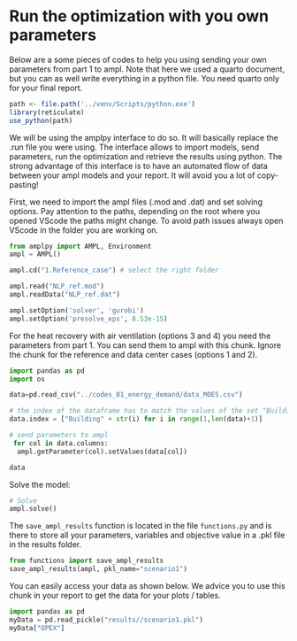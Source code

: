 # Run the optimization with you own parameters

Below are a some pieces of codes to help you using sending your own parameters from part 1 to ampl. Note that here we used a quarto document, but you can as well write everything in a python file. You need quarto only for your final report.


```r
path <- file.path('../venv/Scripts/python.exe')
library(reticulate)
use_python(path)
```

We will be using the amplpy interface to do so. It will basically replace the .run file you were using. The interface allows to import models, send parameters, run the optimization and retrieve the results using python. The strong advantage of this interface is to have an automated flow of data between your ampl models and your report. It will avoid you a lot of copy-pasting!

First, we need to import the ampl files (.mod and .dat) and set solving options. Pay attention to the paths, depending on the root where you opened VScode the paths might change. To avoid path issues always open VScode in the folder you are working on.


```python
from amplpy import AMPL, Environment
ampl = AMPL()

ampl.cd("1.Reference_case") # select the right folder

ampl.read("NLP_ref.mod")
ampl.readData("NLP_ref.dat")

ampl.setOption('solver', 'gurobi')
ampl.setOption('presolve_eps', 8.53e-15)

```


For the heat recovery with air ventilation (options 3 and 4) you need the parameters from part 1. You can send them to ampl with this chunk. Ignore the chunk for the reference and data center cases (options 1 and 2).

```python
import pandas as pd
import os

data=pd.read_csv("../codes_01_energy_demand/data_MOES.csv")

# the index of the dataframe has to match the values of the set "Buildings" in ampl
data.index = ["Building" + str(i) for i in range(1,len(data)+1)] 

# send parameters to ampl
 for col in data.columns:
  ampl.getParameter(col).setValues(data[col])

data

```


Solve the model:

```python
# Solve
ampl.solve()
```


The `save_ampl_results` function is located in the file `functions.py` and is there to store all your parameters, variables and objective value in a .pkl file in the results folder.

```python
from functions import save_ampl_results
save_ampl_results(ampl, pkl_name="scenario1")
```

You can easily access your data as shown below. We advice you to use this chunk in your report to get the data for your plots / tables.

```python
import pandas as pd
myData = pd.read_pickle("results//scenario1.pkl")
myData["OPEX"]
```





